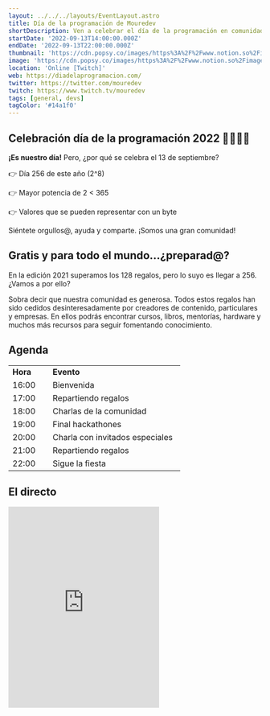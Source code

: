 ```yaml
---
layout: ../../../layouts/EventLayout.astro
title: Día de la programación de Mouredev
shortDescription: Ven a celebrar el día de la programación en comunidad. 256 Regalos, hackaton con premios, charlas top, invitad@s secretos.
startDate: '2022-09-13T14:00:00.000Z'
endDate: '2022-09-13T22:00:00.000Z'
thumbnail: 'https://cdn.popsy.co/images/https%3A%2F%2Fwww.notion.so%2Fimage%2Fhttps%253A%252F%252Fs3-us-west-2.amazonaws.com%252Fsecure.notion-static.com%252Fd8d832d7-2abd-4d90-9991-783e71e44d0a%252FNotion_Header2.jpg%3Ftable%3Dblock%26id%3D70126b9f-a6f2-425e-a4d9-3c27b8ca96fb%26cache%3Dv2?width=1500&optimizer=image'
image: 'https://cdn.popsy.co/images/https%3A%2F%2Fwww.notion.so%2Fimage%2Fhttps%253A%252F%252Fs3-us-west-2.amazonaws.com%252Fsecure.notion-static.com%252Fd8d832d7-2abd-4d90-9991-783e71e44d0a%252FNotion_Header2.jpg%3Ftable%3Dblock%26id%3D70126b9f-a6f2-425e-a4d9-3c27b8ca96fb%26cache%3Dv2?width=1500&optimizer=image'
location: 'Online [Twitch]'
web: https://diadelaprogramacion.com/
twitter: https://twitter.com/mouredev
twitch: https://www.twitch.tv/mouredev
tags: [general, devs]
tagColor: '#14a1f0'
---
```


## Celebración día de la programación 2022 👩‍💻👨‍💻

**¡Es nuestro día!** Pero, ¿por qué se celebra el 13 de septiembre?

👉  Día 256 de este año (2^8)

👉  Mayor potencia de 2 < 365

👉  Valores que se pueden representar con un byte

Siéntete orgullos@, ayuda y comparte. ¡Somos una gran comunidad!

## Gratis y para todo el mundo...¿preparad@?

En la edición 2021 superamos los 128 regalos, pero lo suyo es llegar a 256. ¿Vamos a por ello?

Sobra decir que nuestra comunidad es generosa. Todos estos regalos han sido cedidos desinteresadamente por creadores de contenido, particulares y empresas. En ellos podrás encontrar cursos, libros, mentorías, hardware y muchos más recursos para seguir fomentando conocimiento.

## Agenda

<table><tbody><tr ><td  style="width:64px"><div ><b>Hora</b></div></td><td  style="width:246px"><div ><b>Evento</b></div></td></tr><tr ><td  style="width:64px"><div >16:00</div></td><td  style="width:246px"><div >Bienvenida</div></td></tr><tr ><td  style="width:64px"><div >17:00</div></td><td  style="width:246px"><div >Repartiendo regalos</div></td></tr><tr ><td  style="width:64px"><div >18:00</div></td><td  style="width:246px"><div >Charlas de la comunidad</div></td></tr><tr ><td  style="width:64px"><div >19:00</div></td><td  style="width:246px"><div >Final hackathones</div></td></tr><tr ><td  style="width:64px"><div >20:00</div></td><td  style="width:246px"><div >Charla con invitados especiales</div></td></tr><tr ><td  style="width:64px"><div >21:00</div></td><td  style="width:246px"><div >Repartiendo regalos</div></td></tr><tr ><td  style="width:64px"><div >22:00</div></td><td  style="width:246px"><div >Sigue la fiesta</div></td></tr></tbody></table>


## El directo

<iframe className="w-full mt-4" height="400" src="https://player.twitch.tv/?video=1589840411&parent=www.eventos.wiki" frameborder="0" allowfullscreen="true" scrolling="no"></iframe>

